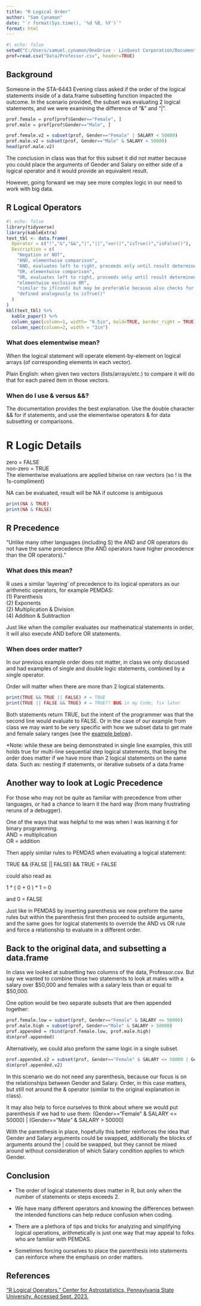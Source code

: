 ```yaml
---
title: "R Logical Order"
author: "Sam Cynamon"
date: "`r format(Sys.time(), '%d %B, %Y')`"
format: html
---
```

```r
#| echo: false
setwd("C:/Users/samuel.cynamon/OneDrive - LinQuest Corporation/Documents/MSDA/2023/STA6443/STA6443-2023")
prof=read.csv("Data/Professor.csv", header=TRUE)
```


## Background

Someone in the STA-6443 Evening class asked if the order of the logical statements inside of a data.frame subsetting function impacted the outcome. In the scenario provided, the subset was evaluating 2 logical statements, and we were examining the difference of "&" and "|".

```r
prof.female = prof[prof$Gender=="Female", ]
prof.male = prof[prof$Gender=="Male", ]

prof.female.v2 = subset(prof, Gender=="Female" | SALARY < 50000)
prof.male.v2 = subset(prof, Gender=="Male" & SALARY < 50000)
head(prof.male.v2)

```
The conclusion in class was that for this subset it did not matter because you could place the arguments of Gender and Salary on either side of a logical operator and it would provide an equivalent result.

However, going forward we may see more complex logic in our need to work with big data.

## R Logical Operators
```r
#| echo: false
library(tidyverse)
library(kableExtra)
text_tbl <- data.frame(
  Operator = c("!","&","&&","|","||","xor()","isTrue()","isFalse()"),
  Description = c(
    "Negation or NOT",
    "AND, elementwise comparison",
    "AND, evaluates left to right, proceeds only until result determined (if statements)",
    "OR, elementwise comparison",
    "OR, evaluates left to right, proceeds only until result determined (if statements)",
    "elementwise exclusive OR",
    "similar to if(cond) but may be preferable because also checks for NAs",
    "defined analogously to isTrue()"
  )
)
kbl(text_tbl) %>%
  kable_paper() %>%
  column_spec(column=1, width= "0.5in", bold=TRUE, border_right = TRUE) %>%
  column_spec(column=2, width = "3in")

```



### What does elementwise mean?
When the logical statement will operate element-by-element on logical arrays (of corresponding elements in each vector).\

Plain English: when given two vectors (lists/arrays/etc.) to compare it will do that for each paired item in those vectors. 

### When do I use & versus &&?
The documentation provides the best explanation. Use the double character && for if statements, and use the elementwise operators & for data subsetting or comparisons.

# R Logic Details
zero = FALSE\
non-zero = TRUE\
The elementwise evaluations are applied bitwise on raw vectors (so ! is the 1s-compliment)

NA can be evaluated, result will be NA if outcome is ambiguous
```r
print(NA & TRUE)
print(NA & FALSE)
```


## R Precedence
"Unlike many other languages (including S) the AND and OR operators do not have the same precedence (the AND operators have higher precedence than the OR operators)."

### What does this mean?
R uses a similar 'layering' of precedence to its logical operators as our arithmetic operators, for example PEMDAS:\
(1) Parenthesis\
(2) Exponents\
(2) Multiplication & Division\
(4) Addition & Subtraction\

Just like when the compiler evaluates our mathematical statements in order, it will also execute AND before OR statements.

### When does order matter?
In our previous example order does not matter, in class we only discussed and had examples of single and double logic statements, combined by a single operator.

Order will matter when there are more than 2 logical statements.
```r
print(TRUE && TRUE || FALSE) # = TRUE
print(TRUE || FALSE && TRUE) # = TRUE?? BUG in my Code, fix later
```
Both statements return TRUE, but the intent of the programmer was that the second line would evaluate to FALSE. Or in the case of our example from class we may want to be very specific with how we subset data to get male and female salary ranges (see the [example below](#ExampleOfOrder)).

*Note: while these are being demonstrated in single line examples, this still holds true for multi-line sequential step logical statements, that being the order does matter if we have more than 2 logical statements on the same data.
Such as: nesting if statements, or iterative subsets of a data.frame


## Another way to look at Logic Precedence
For those who may not be quite as familiar with precedence from other languages, or had a chance to learn it the hard way (from many frustrating reruns of a debugger).

One of the ways that was helpful to me was when I was learning it for binary programming.\
AND = multiplication\
OR = addition\

Then apply similar rules to PEMDAS when evaluating a logical statement:

TRUE && (FALSE || FALSE) && TRUE = FALSE

could also read as

1 * ( 0 + 0 ) * 1 = 0

and 0 = FALSE

Just like in PEMDAS by inserting parenthesis we now preform the same rules but within the parenthesis first then proceed to outside arguments, and the same goes for logical statements to override the AND vs OR rule and force a relationship to evaluate in a different order.

## Back to the original data, and subsetting a data.frame {#ExampleOfOrder}
In class we looked at subsetting two columns of the data, Professor.csv. But say we wanted to combine those two statements to look at males with a salary over \$50,000 and females with a salary less than or equal to \$50,000. 

One option would be two separate subsets that are then appended together:

```r
prof.female.low = subset(prof, Gender=="Female" & SALARY <= 50000)
prof.male.high = subset(prof, Gender=="Male" & SALARY > 50000)
prof.appended = rbind(prof.female.low, prof.male.high)
dim(prof.appended)
```

Alternatively, we could also preform the same logic in a single subset.
```r
prof.appended.v2 = subset(prof, Gender=="Female" & SALARY <= 50000 | Gender=="Male" & SALARY > 50000)
dim(prof.appended.v2)
```

In this scenario we do not need any parenthesis, because our focus is on the relationships between Gender and Salary. Order, in this case matters, but still not around the & operator (similar to the original explanation in class).

It may also help to force ourselves to think about where we would put parenthesis if we had to use them:
(Gender=="Female" & SALARY <= 50000) | (Gender=="Male" & SALARY > 50000)

With the parenthesis in place, hopefully this better reinforces the idea that Gender and Salary arguments could be swapped, additionally the blocks of arguments around the | could be swapped, but they cannot be mixed around without consideration of which Salary condition applies to which Gender.

## Conclusion

* The order of logical statements does matter in R, but only when the number of statements or steps exceeds 2. 

* We have many different operators and knowing the differences between the intended functions can help reduce confusion when coding.

* There are a plethora of tips and tricks for analyzing and simplifying logical operations, arithmetically is just one way that may appeal to folks who are familiar with PEMDAS.

* Sometimes forcing ourselves to place the parenthesis into statements can reinforce where the emphasis on order matters.

## References
[“R Logical Operators.” Center for Astrostatistics, Pennsylvania State University. Accessed Sept. 2023.](https://astrostatistics.psu.edu/su07/R/html/base/html/Logic.html)